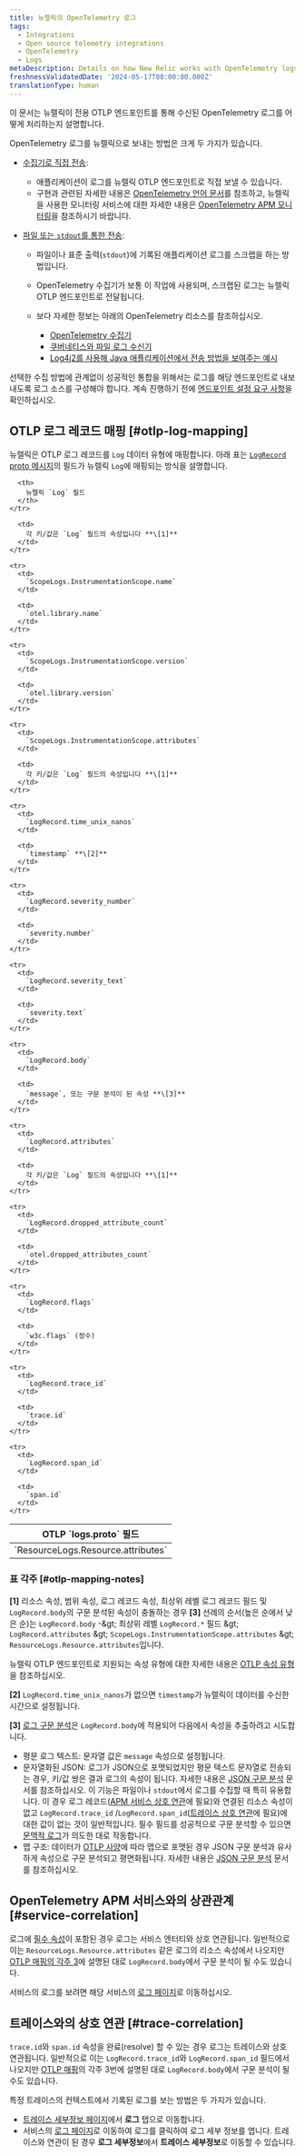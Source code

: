 ```yaml
---
title: 뉴렐릭의 OpenTelemetry 로그
tags:
  - Integrations
  - Open source telemetry integrations
  - OpenTelemetry
  - Logs
metaDescription: Details on how New Relic works with OpenTelemetry logs
freshnessValidatedDate: '2024-05-17T00:00:00.000Z'
translationType: human
---
```


이 문서는 뉴렐릭이 전용 OTLP 엔드포인트를 통해 수신된 OpenTelemetry 로그를 어떻게 처리하는지 설명합니다.

OpenTelemetry 로그를 뉴렐릭으로 보내는 방법은 크게 두 가지가 있습니다.

* [수집기로 직접 전송](https://opentelemetry.io/docs/specs/otel/logs/#direct-to-collector):

  * 애플리케이션이 로그를 뉴렐릭 OTLP 엔드포인트로 직접 보낼 수 있습니다.
  * 구현과 관련된 자세한 내용은 [OpenTelemetry 언어 문서](https://opentelemetry.io/docs/languages/)를 참조하고, 뉴렐릭을 사용한 모니터링 서비스에 대한 자세한 내용은 [OpenTelemetry APM 모니터링](/docs/opentelemetry/get-started/apm-monitoring/opentelemetry-apm-intro/)을 참조하시기 바랍니다.

* [파일 또는 `stdout`를 통한 전송](https://opentelemetry.io/docs/specs/otel/logs/#via-file-or-stdout-logs):

  * 파일이나 표준 출력(`stdout`)에 기록된 애플리케이션 로그를 스크랩을 하는 방법입니다.

  * OpenTelemetry 수집기가 보통 이 작업에 사용되며, 스크랩된 로그는 뉴렐릭 OTLP 엔드포인트로 전달됩니다.

  * 보다 자세한 정보는 아래의 OpenTelemetry 리소스를 참조하십시오.

    * [OpenTelemetry 수집기](https://opentelemetry.io/docs/collector/)
    * [쿠버네티스와 파일 로그 수신기](https://opentelemetry.io/docs/kubernetes/collector/components/#filelog-receiver)
    * [Log4j2를 사용해 Java 애플리케이션에서 전송 방법을 보여주는 예시](https://github.com/newrelic/newrelic-opentelemetry-examples/tree/main/other-examples/java/logs-in-context-log4j2)

선택한 수집 방법에 관계없이 성공적인 통합을 위해서는 로그를 해당 엔드포인트로 내보내도록 로그 소스를 구성해야 합니다. 계속 진행하기 전에 [엔드포인트 설정 요구 사항](/docs/opentelemetry/best-practices/opentelemetry-otlp/#configure-endpoint-port-protocol)을 확인하십시오.

## OTLP 로그 레코드 매핑 [#otlp-log-mapping]

뉴렐릭은 OTLP 로그 레코드를 `Log` 데이터 유형에 매핑합니다. 아래 표는 [`LogRecord` proto 메시지](https://github.com/open-telemetry/opentelemetry-proto/blob/main/opentelemetry/proto/logs/v1/logs.proto)의 필드가 뉴렐릭 `Log`에 매핑되는 방식을 설명합니다.

<table>
  <thead>
    <tr>
      <th>
        OTLP `logs.proto` 필드
      </th>

      <th>
        뉴렐릭 `Log` 필드
      </th>
    </tr>
  </thead>

  <tbody>
    <tr>
      <td>
        `ResourceLogs.Resource.attributes`
      </td>

      <td>
        각 키/값은 `Log` 필드의 속성입니다 **\[1]**
      </td>
    </tr>

    <tr>
      <td>
        `ScopeLogs.InstrumentationScope.name`
      </td>

      <td>
        `otel.library.name`
      </td>
    </tr>

    <tr>
      <td>
        `ScopeLogs.InstrumentationScope.version`
      </td>

      <td>
        `otel.library.version`
      </td>
    </tr>

    <tr>
      <td>
        `ScopeLogs.InstrumentationScope.attributes`
      </td>

      <td>
        각 키/값은 `Log` 필드의 속성입니다 **\[1]**
      </td>
    </tr>

    <tr>
      <td>
        `LogRecord.time_unix_nanos`
      </td>

      <td>
        `timestamp` **\[2]**
      </td>
    </tr>

    <tr>
      <td>
        `LogRecord.severity_number`
      </td>

      <td>
        `severity.number`
      </td>
    </tr>

    <tr>
      <td>
        `LogRecord.severity_text`
      </td>

      <td>
        `severity.text`
      </td>
    </tr>

    <tr>
      <td>
        `LogRecord.body`
      </td>

      <td>
        `message`, 또는 구문 분석이 된 속성 **\[3]**
      </td>
    </tr>

    <tr>
      <td>
        `LogRecord.attributes`
      </td>

      <td>
        각 키/값은 `Log` 필드의 속성입니다 **\[1]**
      </td>
    </tr>

    <tr>
      <td>
        `LogRecord.dropped_attribute_count`
      </td>

      <td>
        `otel.dropped_attributes_count`
      </td>
    </tr>

    <tr>
      <td>
        `LogRecord.flags`
      </td>

      <td>
        `w3c.flags` (정수)
      </td>
    </tr>

    <tr>
      <td>
        `LogRecord.trace_id`
      </td>

      <td>
        `trace.id`
      </td>
    </tr>

    <tr>
      <td>
        `LogRecord.span_id`
      </td>

      <td>
        `span.id`
      </td>
    </tr>
  </tbody>
</table>

### 표 각주 [#otlp-mapping-notes]

**\[1]** 리소스 속성, 범위 속성, 로그 레코드 속성, 최상위 레벨 로그 레코드 필드 및 `LogRecord.body`의 구문 분석된 속성이 충돌하는 경우 **\[3]** 선례의 순서(높은 순에서 낮은 순)는 `LogRecord.body` -&amp;gt; 최상위 레벨 `LogRecord.*` 필드 &amp;gt; `LogRecord.attributes` &amp;gt; `ScopeLogs.InstrumentationScope.attributes` &amp;gt; `ResourceLogs.Resource.attributes`입니다.

뉴렐릭 OTLP 엔드포인트로 지원되는 속성 유형에 대한 자세한 내용은 [OTLP 속성 유형](/docs/opentelemetry/best-practices/opentelemetry-otlp/#otlp-attribute-types)을 참조하십시오.

**\[2]** `LogRecord.time_unix_nanos`가 없으면 `timestamp`가 뉴렐릭이 데이터를 수신한 시간으로 설정됩니다.

**\[3]** [로그 구문 분석](/docs/logs/ui-data/parsing/)은 `LogRecord.body`에 적용되어 다음에서 속성을 추출하려고 시도합니다.

* 평문 로그 텍스트: 문자열 값은 `message` 속성으로 설정됩니다.
* 문자열화된 JSON: 로그가 JSON으로 포맷되었지만 평문 텍스트 문자열로 전송되는 경우, 키/값 쌍은 결과 로그의 속성이 됩니다. 자세한 내용은 [JSON 구문 분석](/docs/logs/log-api/introduction-log-api/#message-attribute-parsin) 문서를 참조하십시오. 이 기능은 파일이나 `stdout`에서 로그를 수집할 때 특히 유용합니다. 이 경우 로그 레코드([APM 서비스 상호 연관](#service-correlation)에 필요)와 연결된 리소스 속성이 없고 `LogRecord.trace_id` /`LogRecord.span_id`([트레이스 상호 연관](#trace-correlation)에 필요)에 대한 값이 없는 것이 일반적입니다. 필수 필드를 성공적으로 구문 분석할 수 있으면 [문맥적 로그](/docs/logs/logs-context/get-started-logs-context/)가 의도한 대로 작동합니다.
* 맵 구조: 데이터가 [OTLP 사양](https://opentelemetry.io/docs/specs/otel/logs/data-model/#type-mapstring-any)에 따라 맵으로 포맷된 경우 JSON 구문 분석과 유사하게 속성으로 구문 분석되고 평면화됩니다. 자세한 내용은 [JSON 구문 분석](/docs/logs/log-api/introduction-log-api/#message-attribute-parsin) 문서를 참조하십시오.

## OpenTelemetry APM 서비스와의 상관관계 [#service-correlation]

로그에 [필수 속성](/docs/opentelemetry/best-practices/opentelemetry-best-practices-resources/#required-attributes)이 포함된 경우 로그는 서비스 엔터티와 상호 연관됩니다. 일반적으로 이는 `ResourceLogs.Resource.attributes` 같은 로그의 리소스 속성에서 나오지만 [OTLP 매핑의 각주 3](#otlp-mapping-notes)에 설명된 대로 `LogRecord.body`에서 구문 분석이 될 수도 있습니다.

서비스의 로그를 보려면 해당 서비스의 [로그 페이지](/docs/logs/ui-data/use-logs-ui/)로 이동하십시오.

## 트레이스와의 상호 연관 [#trace-correlation]

`trace.id`와 `span.id` 속성을 완료(resolve) 할 수 있는 경우 로그는 트레이스와 상호 연관됩니다. 일반적으로 이는 `LogRecord.trace_id`와 `LogRecord.span_id` 필드에서 나오지만 [OTLP 매핑](#otlp-mapping-notes)의 각주 3번에 설명된 대로 `LogRecord.body`에서 구문 분석이 될 수도 있습니다.

특정 트레이스의 컨텍스트에서 기록된 로그를 보는 방법은 두 가지가 있습니다.

* [트레이스 세부정보 페이지](/docs/distributed-tracing/ui-data/trace-details/#view-your-logs)에서 **로그** 탭으로 이동합니다.
* 서비스의 [로그 페이지](/docs/logs/ui-data/use-logs-ui/)로 이동하여 로그를 클릭하여 로그 세부 정보를 엽니다. 트레이스와 연관이 된 경우 **로그 세부정보**에서 **트레이스 세부정보**로 이동할 수 있습니다.